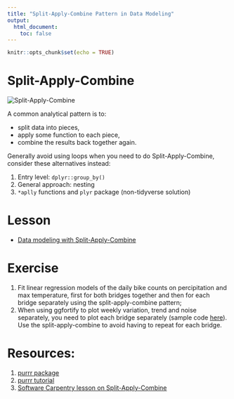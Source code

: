```yaml
---
title: "Split-Apply-Combine Pattern in Data Modeling"
output: 
  html_document:
    toc: false
---
```


```r
knitr::opts_chunk$set(echo = TRUE)
```

# Split-Apply-Combine
<img alt="Split-Apply-Combine" style="border-width:0" src="http://swcarpentry.github.io/r-novice-gapminder/fig/12-plyr-fig1.png" />

A common analytical pattern is to:

- split data into pieces,
- apply some function to each piece,
- combine the results back together again.

Generally avoid using loops when you need to do Split-Apply-Combine, consider these alternatives instead:

1. Entry level: `dplyr::group_by()`
1. General approach: nesting
1. `*aplly` functions and `plyr` package (non-tidyverse solution)

# Lesson
- [Data modeling with Split-Apply-Combine](http://cities.github.io/datascience/model-with-split-apply-combine-strategy.html)

# Exercise
1. Fit linear regression models of the daily bike counts on percipitation and max temperature, first for both bridges together and then for each bridge separately using the split-apply-combine pattern;
1. When using ggfortify to plot weekly variation, trend and noise separately, you need to plot each bridge separately (sample code [here](https://raw.githubusercontent.com/cities/datascience2017/master/code/visualize_bikecounts.R)). Use the split-apply-combine to avoid having to repeat for each bridge.

# Resources:
1. [purrr package](https://github.com/tidyverse/purrr)
1. [purrr tutorial](https://jennybc.github.io/purrr-tutorial/)
1. [Software Carpentry lesson on Split-Apply-Combine](http://swcarpentry.github.io/r-novice-gapminder/12-plyr/)
